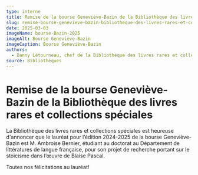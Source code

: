 ```yaml
---
type: interne
title: Remise de la bourse Geneviève-Bazin de la Bibliothèque des livres rares et collections spéciales
slug: remise-bourse-genevieve-bazin-bibliotheque-des-livres-rares-et-collections-speciales
date: 2025-03-03
imageName: bourse-Bazin-2025
imageAlt: Bourse Geneviève-Bazin
imageCaption: Bourse Geneviève-Bazin
authors:
  - Danny Létourneau, chef de la Bibliothèque des livres rares et collections spéciales
source: Bibliothèques
---
```


# Remise de la bourse Geneviève-Bazin de la Bibliothèque des livres rares et collections spéciales

La Bibliothèque des livres rares et collections spéciales est heureuse d'annoncer que le lauréat pour l’édition 2024-2025 de la bourse Geneviève-Bazin est M. Ambroise Bernier, étudiant au doctorat au Département de littératures de langue française, pour son projet de recherche portant sur le stoïcisme dans l’œuvre de Blaise Pascal.

Toutes nos félicitations au lauréat!